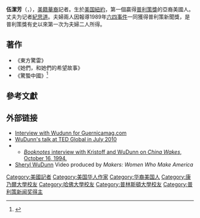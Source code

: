 {{Infobox person
| name        = 伍潔芳<br>Sheryl WuDunn
| image       = WuDunn, Sheryl.jpg
| imagesize   = 
| caption     =
| death_date  = 
| birth_place = {{USA}}[[紐約|紐約]]
| birth_date  = {{Birth date and age|1959|11|16}}<ref>Cf. [[Library_of_Congress|Library of Congress]] catalog entry for author Sheryl WuDunn</ref>
| death_place = 
| occupation  = 記者
| salary      = 
| spouse      = {{marriage|[[紀思道|紀思道]]|1988}}
| website     = 
| alma_mater  = [[康乃爾大學|康乃爾大學]] (B.A., 1981)<ref>Gold, Lauren, [http://blogs.cornell.edu/theessentials/2009/08/24/wudunn-%E2%80%9981-and-kristof-honored-for-human-rights-work/ "WuDunn ’81 and Kristof honored for human rights work"] {{Wayback|url=http://blogs.cornell.edu/theessentials/2009/08/24/wudunn-%E2%80%9981-and-kristof-honored-for-human-rights-work/ |date=20120618070603 }}, Cornell University, August 24, 2009</ref><br>[[哈佛商學院|哈佛商學院]] (M.B.A.)<br>[[普林斯頓大學|普林斯頓大學]] (M.P.A.)
}}
'''伍潔芳'''（{{lang|en|Sheryl WuDunn}}，{{bd|1959年|11月16日||}}），[[美籍華裔|美籍華裔]]記者。生於[[美国|美国]][[紐約|紐約]]，第一個贏得[[普利策獎|普利策獎]]的亞裔美國人。丈夫为记者[[紀思道|紀思道]]。夫婦兩人因報導1989年[[六四事件|六四事件]]一同獲得普利策新聞獎，是普利策獎有史以來第一次为夫婦二人所得。

==著作==
*《東方驚雷》
*《她們，和她們的希望故事》
*《驚蟄中國》<ref>{{Cite web |url=http://www.books.com.tw/exep/prod/booksfile.php?item=0010477422 |title=http://www.books.com.tw/exep/prod/booksfile.php?item=0010477422 |access-date=2011-02-19 |archive-url=https://web.archive.org/web/20120918033036/http://www.books.com.tw/exep/prod/booksfile.php?item=0010477422 |archive-date=2012-09-18 |dead-url=yes }}</ref>

==參考文獻==
{{reflist}}

==外部链接==
*[https://web.archive.org/web/20100328024749/http://www.guernicamag.com/interviews/1496/emancipation_proclamation/ Interview with Wudunn for Guernicamag.com]
*[http://www.ted.com/talks/lang/eng/sheryl_wudunn_our_century_s_greatest_injustice.html/ WuDunn's talk at TED Global in July 2010] {{Wayback|url=http://www.ted.com/talks/lang/eng/sheryl_wudunn_our_century_s_greatest_injustice.html/ |date=20111102014652 }}
*{{C-SPAN|Sheryl WuDunn}}
**[https://web.archive.org/web/20160915065222/http://www.booknotes.org/Watch/60408-1/Nicholas+Kristof.aspx ''Booknotes'' interview with Kristoff and WuDunn on ''China Wakes'', October 16, 1994.]
*[https://web.archive.org/web/20160826235231/http://www.makers.com/sheryl-wudunn Sheryl WuDunn]  Video produced by ''Makers: Women Who Make America''

{{Authority control}}
{{DEFAULTSORT:WuDunn, Sheryl}}
[[Category:美國記者|Category:美國記者]]
[[Category:美国华人作家|Category:美国华人作家]]
[[Category:华裔美国人|Category:华裔美国人]]
[[Category:康乃爾大學校友|Category:康乃爾大學校友]]
[[Category:哈佛大學校友|Category:哈佛大學校友]]
[[Category:普林斯頓大學校友|Category:普林斯頓大學校友]]
[[Category:普利策新闻奖得主|Category:普利策新闻奖得主]]